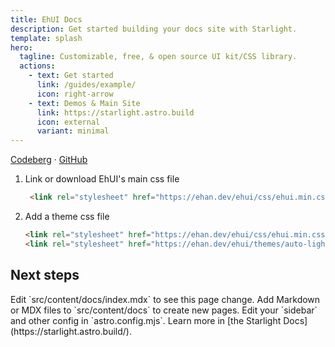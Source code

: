 ```yaml
---
title: EhUI Docs
description: Get started building your docs site with Starlight.
template: splash
hero:
  tagline: Customizable, free, & open source UI kit/CSS library.
  actions:
    - text: Get started
      link: /guides/example/
      icon: right-arrow
    - text: Demos & Main Site
      link: https://starlight.astro.build
      icon: external
      variant: minimal
---
```



[Codeberg](https://codeberg.org/ehanahamed/ehui) · [GitHub](https://github.com/ehanahamed/ehui)

<Steps>

1. Link or download EhUI's main css file
   ```html
    <link rel="stylesheet" href="https://ehan.dev/ehui/css/ehui.min.css">
   ```

2. Add a theme css file
   ```html {2}
   <link rel="stylesheet" href="https://ehan.dev/ehui/css/ehui.min.css">
   <link rel="stylesheet" href="https://ehan.dev/ehui/themes/auto-light-dark.min.css">
   ```

</Steps>

## Next steps

<CardGrid stagger>
	<Card title="Update content" icon="pencil">
		Edit `src/content/docs/index.mdx` to see this page change.
	</Card>
	<Card title="Add new content" icon="add-document">
		Add Markdown or MDX files to `src/content/docs` to create new pages.
	</Card>
	<Card title="Configure your site" icon="setting">
		Edit your `sidebar` and other config in `astro.config.mjs`.
	</Card>
	<Card title="Read the docs" icon="open-book">
		Learn more in [the Starlight Docs](https://starlight.astro.build/).
	</Card>
</CardGrid>
